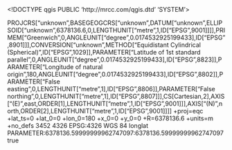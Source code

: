<!DOCTYPE qgis PUBLIC 'http://mrcc.com/qgis.dtd' 'SYSTEM'>
<qgis version="3.34.12-Prizren">
  <identifier></identifier>
  <parentidentifier></parentidentifier>
  <language></language>
  <type></type>
  <title></title>
  <abstract></abstract>
  <links/>
  <dates/>
  <fees></fees>
  <encoding></encoding>
  <crs>
    <spatialrefsys nativeFormat="Wkt">
      <wkt>PROJCRS["unknown",BASEGEOGCRS["unknown",DATUM["unknown",ELLIPSOID["unknown",6378136.6,0,LENGTHUNIT["metre",1,ID["EPSG",9001]]]],PRIMEM["Greenwich",0,ANGLEUNIT["degree",0.0174532925199433],ID["EPSG",8901]]],CONVERSION["unknown",METHOD["Equidistant Cylindrical (Spherical)",ID["EPSG",1029]],PARAMETER["Latitude of 1st standard parallel",0,ANGLEUNIT["degree",0.0174532925199433],ID["EPSG",8823]],PARAMETER["Longitude of natural origin",180,ANGLEUNIT["degree",0.0174532925199433],ID["EPSG",8802]],PARAMETER["False easting",0,LENGTHUNIT["metre",1],ID["EPSG",8806]],PARAMETER["False northing",0,LENGTHUNIT["metre",1],ID["EPSG",8807]]],CS[Cartesian,2],AXIS["(E)",east,ORDER[1],LENGTHUNIT["metre",1,ID["EPSG",9001]]],AXIS["(N)",north,ORDER[2],LENGTHUNIT["metre",1,ID["EPSG",9001]]]]</wkt>
      <proj4>+proj=eqc +lat_ts=0 +lat_0=0 +lon_0=180 +x_0=0 +y_0=0 +R=6378136.6 +units=m +no_defs</proj4>
      <srsid>3452</srsid>
      <srid>4326</srid>
      <authid>EPSG:4326</authid>
      <description>WGS 84</description>
      <projectionacronym>longlat</projectionacronym>
      <ellipsoidacronym>PARAMETER:6378136.59999999962747097:6378136.59999999962747097</ellipsoidacronym>
      <geographicflag>true</geographicflag>
    </spatialrefsys>
  </crs>
  <extent/>
</qgis>
